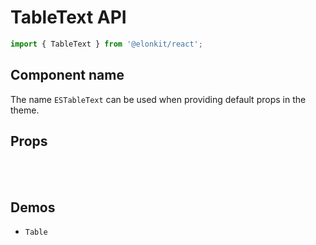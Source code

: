 
<Meta title="Components API/TableText" />

# TableText API

```js
import { TableText } from '@elonkit/react';
```

## Component name

The name `ESTableText` can be used when providing default props in the theme.

## Props

<TableInterface name="TableTextProps" variant="props" />

<br />

<TableInterface name="TableTextClasses" variant="css" />

<br />

## Demos

<ul>
  <li>
    <LinkTo kind="components-table" story="demo">
      <code>Table</code>
    </LinkTo>
  </li>
</ul>
